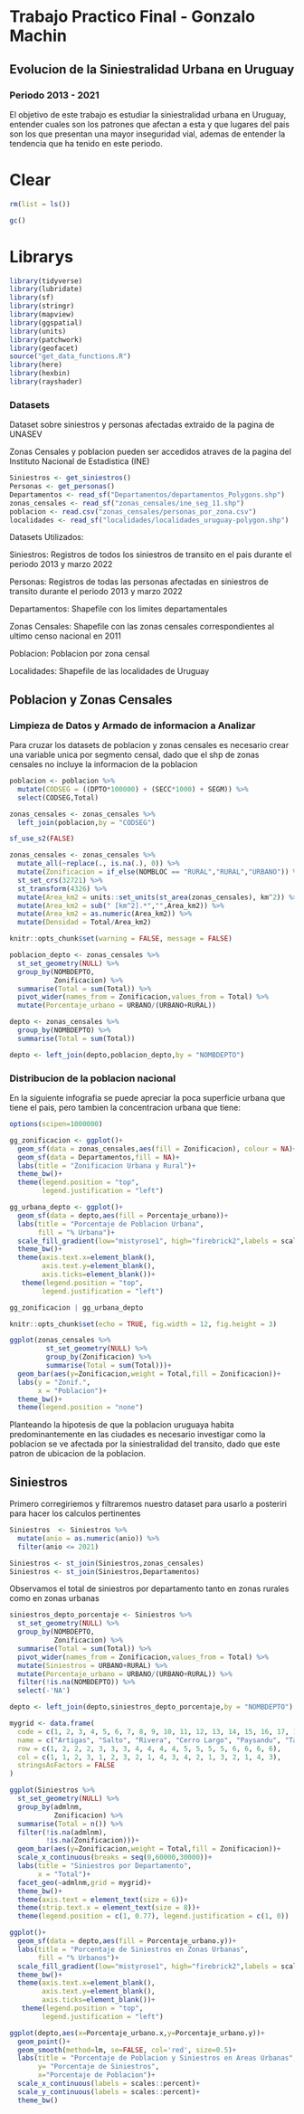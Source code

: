 
# Trabajo Practico Final - Gonzalo Machin

## Evolucion de la Siniestralidad Urbana en Uruguay

### Periodo 2013 - 2021

El objetivo de este trabajo es estudiar la siniestralidad urbana en Uruguay, entender cuales son los patrones que afectan a esta y que lugares del pais son los que presentan una mayor inseguridad vial, ademas de entender la tendencia que ha tenido en este periodo.


# Clear

```r
rm(list = ls())

gc()
```

# Librarys

```r
library(tidyverse)
library(lubridate)
library(sf)
library(stringr)
library(mapview)
library(ggspatial)
library(units)
library(patchwork)
library(geofacet)
source("get_data_functions.R")
library(here)
library(hexbin)
library(rayshader)
```

### Datasets

Dataset sobre siniestros y personas afectadas extraido de la pagina de UNASEV

Zonas Censales y poblacion pueden ser accedidos atraves de la pagina del Instituto Nacional de Estadistica (INE)

```r
Siniestros <- get_siniestros()
Personas <- get_personas()
Departamentos <- read_sf("Departamentos/departamentos_Polygons.shp")
zonas_censales <- read_sf("zonas_censales/ine_seg_11.shp")
poblacion <- read.csv("zonas_censales/personas_por_zona.csv")
localidades <- read_sf("localidades/localidades_uruguay-polygon.shp")
```

Datasets Utilizados:

Siniestros: Registros de todos los siniestros de transito en el pais durante el periodo 2013 y marzo 2022

Personas: Registros de todas las personas afectadas en siniestros de transito durante el periodo 2013 y marzo 2022

Departamentos: Shapefile con los limites departamentales

Zonas Censales: Shapefile con las zonas censales correspondientes al ultimo censo nacional en 2011

Poblacion: Poblacion por zona censal

Localidades: Shapefile de las localidades de Uruguay


## Poblacion y Zonas Censales

### Limpieza de Datos y Armado de informacion a Analizar

Para cruzar los datasets de poblacion y zonas censales es necesario crear una variable unica por segmento censal, dado que el shp de zonas censales no incluye la informacion de la poblacion

```r
poblacion <- poblacion %>%
  mutate(CODSEG = ((DPTO*100000) + (SECC*1000) + SEGM)) %>%
  select(CODSEG,Total)
```

```r
zonas_censales <- zonas_censales %>%
  left_join(poblacion,by = "CODSEG")

sf_use_s2(FALSE)

zonas_censales <- zonas_censales %>%
  mutate_all(~replace(., is.na(.), 0)) %>%
  mutate(Zonificacion = if_else(NOMBLOC == "RURAL","RURAL","URBANO")) %>%
  st_set_crs(32721) %>%
  st_transform(4326) %>%
  mutate(Area_km2 = units::set_units(st_area(zonas_censales), km^2)) %>%
  mutate(Area_km2 = sub(" [km^2].*","",Area_km2)) %>%
  mutate(Area_km2 = as.numeric(Area_km2)) %>%
  mutate(Densidad = Total/Area_km2)
```

```r
knitr::opts_chunk$set(warning = FALSE, message = FALSE) 

poblacion_depto <- zonas_censales %>%
  st_set_geometry(NULL) %>%
  group_by(NOMBDEPTO,
           Zonificacion) %>%
  summarise(Total = sum(Total)) %>%
  pivot_wider(names_from = Zonificacion,values_from = Total) %>%
  mutate(Porcentaje_urbano = URBANO/(URBANO+RURAL))

depto <- zonas_censales %>%
  group_by(NOMBDEPTO) %>%
  summarise(Total = sum(Total))

depto <- left_join(depto,poblacion_depto,by = "NOMBDEPTO")
```

### Distribucion de la poblacion nacional

En la siguiente infografia se puede apreciar la poca superficie urbana que tiene el pais, pero tambien la concentracion urbana que tiene:

```r
options(scipen=1000000)

gg_zonificacion <- ggplot()+
  geom_sf(data = zonas_censales,aes(fill = Zonificacion), colour = NA)+
  geom_sf(data = Departamentos,fill = NA)+
  labs(title = "Zonificacion Urbana y Rural")+
  theme_bw()+
  theme(legend.position = "top",
        legend.justification = "left")

gg_urbana_depto <- ggplot()+
  geom_sf(data = depto,aes(fill = Porcentaje_urbano))+
  labs(title = "Porcentaje de Poblacion Urbana",
       fill = "% Urbana")+
  scale_fill_gradient(low="mistyrose1", high="firebrick2",labels = scales::percent)+
  theme_bw()+
  theme(axis.text.x=element_blank(),
        axis.text.y=element_blank(),
        axis.ticks=element_blank())+
   theme(legend.position = "top",
        legend.justification = "left")

gg_zonificacion | gg_urbana_depto
```

```r
knitr::opts_chunk$set(echo = TRUE, fig.width = 12, fig.height = 3)

ggplot(zonas_censales %>%
         st_set_geometry(NULL) %>%
         group_by(Zonificacion) %>%
         summarise(Total = sum(Total)))+
  geom_bar(aes(y=Zonificacion,weight = Total,fill = Zonificacion))+
  labs(y = "Zonif.",
       x = "Poblacion")+
  theme_bw()+
  theme(legend.position = "none")
```

Planteando la hipotesis de que la poblacion uruguaya habita predominantemente en las ciudades es necesario investigar como la poblacion se ve afectada por la siniestralidad del transito, dado que este patron de ubicacion de la poblacion.

## Siniestros

Primero corregiriemos y filtraremos nuestro dataset para usarlo a posteriri para hacer los calculos pertinentes

```r
Siniestros  <- Siniestros %>%
  mutate(anio = as.numeric(anio)) %>%
  filter(anio <= 2021)
```

```r
Siniestros <- st_join(Siniestros,zonas_censales)
Siniestros <- st_join(Siniestros,Departamentos)
```

Observamos el total de siniestros por departamento tanto en zonas rurales como en zonas urbanas

```r
siniestros_depto_porcentaje <- Siniestros %>%
  st_set_geometry(NULL) %>%
  group_by(NOMBDEPTO,
           Zonificacion) %>%
  summarise(Total = sum(Total)) %>%
  pivot_wider(names_from = Zonificacion,values_from = Total) %>%
  mutate(Siniestros = URBANO+RURAL) %>%
  mutate(Porcentaje_urbano = URBANO/(URBANO+RURAL)) %>%
  filter(!is.na(NOMBDEPTO)) %>%
  select(-'NA')

depto <- left_join(depto,siniestros_depto_porcentaje,by = "NOMBDEPTO")
```

```r
mygrid <- data.frame(
  code = c(1, 2, 3, 4, 5, 6, 7, 8, 9, 10, 11, 12, 13, 14, 15, 16, 17, 18, 19),
  name = c("Artigas", "Salto", "Rivera", "Cerro Largo", "Paysandu", "Tacuarembo", "Treinta y tres", "Durazno", "Rio Negro", "Rocha", "Florida", "Lavalleja", "Flores", "Soriano", "Canelones", "San Jose", "Colonia", "Maldonado", "Montevideo"),
  row = c(1, 2, 2, 2, 3, 3, 3, 4, 4, 4, 4, 5, 5, 5, 5, 6, 6, 6, 6),
  col = c(1, 1, 2, 3, 1, 2, 3, 2, 1, 4, 3, 4, 2, 1, 3, 2, 1, 4, 3),
  stringsAsFactors = FALSE
)
```


```r
ggplot(Siniestros %>%
  st_set_geometry(NULL) %>%
  group_by(admlnm,
           Zonificacion) %>%
  summarise(Total = n()) %>%
  filter(!is.na(admlnm),
         !is.na(Zonificacion)))+
  geom_bar(aes(y=Zonificacion,weight = Total,fill = Zonificacion))+
  scale_x_continuous(breaks = seq(0,60000,30000))+
  labs(title = "Siniestros por Departamento",
       x = "Total")+
  facet_geo(~admlnm,grid = mygrid)+
  theme_bw()+
  theme(axis.text = element_text(size = 6))+
  theme(strip.text.x = element_text(size = 8))+
  theme(legend.position = c(1, 0.77), legend.justification = c(1, 0))
```

```r
ggplot()+
  geom_sf(data = depto,aes(fill = Porcentaje_urbano.y))+
  labs(title = "Porcentaje de Siniestros en Zonas Urbanas",
       fill = "% Urbanos")+
  scale_fill_gradient(low="mistyrose1", high="firebrick2",labels = scales::percent)+
  theme_bw()+
  theme(axis.text.x=element_blank(),
        axis.text.y=element_blank(),
        axis.ticks=element_blank())+
   theme(legend.position = "top",
        legend.justification = "left")
```

```r
ggplot(depto,aes(x=Porcentaje_urbano.x,y=Porcentaje_urbano.y))+
  geom_point()+
  geom_smooth(method=lm, se=FALSE, col='red', size=0.5)+
  labs(title = "Porcentaje de Poblacion y Siniestros en Areas Urbanas",
       y= "Porcentaje de Siniestros",
       x="Porcentaje de Poblacion")+
  scale_x_continuous(labels = scales::percent)+
  scale_y_continuous(labels = scales::percent)+
  theme_bw()
```


